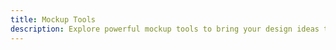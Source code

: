 ```yaml
---
title: Mockup Tools
description: Explore powerful mockup tools to bring your design ideas to life with realistic visuals and prototypes.
---
```


<Cards>
  <CustomCard
    title="Angle 4"
    href="https://angle.sh/"
    description="Vector mockups for iPhone, iPad, Android and Mac devices, including the new iPhone 14, Plus, Pro, Pro Max and Mini. Perfect for presenting your apps. Huge library of components, compositions, wallpapers and plugins made for Figma, Sketch and XD."
    icon="/resources/mockups/angle.svg"
  />
  <CustomCard
    title="assetpro"
    href="https://assetpro.design/"
    description="Empower your creative ideas with our Design Resources. Premium and Free graphic Design Assets, 3d shapes & illustrations, Vectors, Backgrounds, Bundles for creatives. Download Graphic Design resources for Photoshop, Illustrator, Figma, Canva and much more."
    icon="/resources/mockups/assetpro.png"
  />
  <CustomCard
    title="Cleanmock"
    href="https://cleanmock.com/"
    description="Create stunning mockups using latest device frames like iPhone X & custom backgrounds that make your mobile or website design standout, right from your browser quickly & for free."
    icon="/resources/mockups/cleanmock.png"
  />
  <CustomCard
    title="Dimmy.club"
    href="https://dimmy.club/"
    description="Device mockup generator for your website and app screenshots!"
    icon="/resources/mockups/dimmy.png"
  />
  <CustomCard
    title="Freepik Mockups"
    href="https://www.freepik.com/mockups"
    description="Create professional mockups easily! Explore our large library of free and premium customizable mockup templates to edit online."
    icon="/resources/mockups/freepik.svg"
  />
  <CustomCard
    title="Ls"
    href="https://www.ls.graphics/free-mockups"
    description="Free and premium mockups, UI/UX tools, scene creators for busy designers."
    icon="/resources/mockups/lsgraphics.svg"
  />
  <CustomCard
    title="Overframe"
    href="https://overframe.xyz/"
    description="Overframe is a screen recording software to record your app & prototype window with device frame overlay. Available for Mac OS."
    icon="/resources/mockups/overframe.svg"
  />
  <CustomCard
    title="Ray.so"
    href="https://ray.so"
    description="Create beautiful screenshots of your code with customizable themes, padding, and export options."
    icon="/resources/mockups/rayso.png"
  />
  <CustomCard
    title="Shots"
    href="https://shots.so/"
    description="Craft beautiful presentation for your social media, website and more!"
    icon="/resources/mockups/shots.png"
  />
  <CustomCard
    title="shotsnapp"
    href="https://app.shotsnapp.com/"
    description="Beautiful free device mockup presentation tool for your app and website design."
    icon="/resources/mockups/shotsnapp.png"
  />
</Cards>
